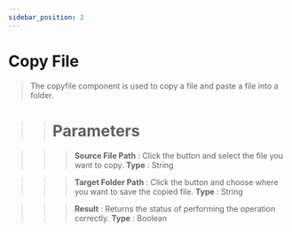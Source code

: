 ```yaml
---
sidebar_position: 2
---
```


# Copy File

> The copyfile component is used to copy a file and paste a file into a folder.

>> # Parameters

>>> **Source File Path** : Click the button and select the file you want to copy. **Type** : String

>>> **Target Folder Path** : Click the button and choose where you want to save the copied file. **Type** : String

>>> **Result** : Returns the status of performing the operation correctly. **Type** : Boolean
